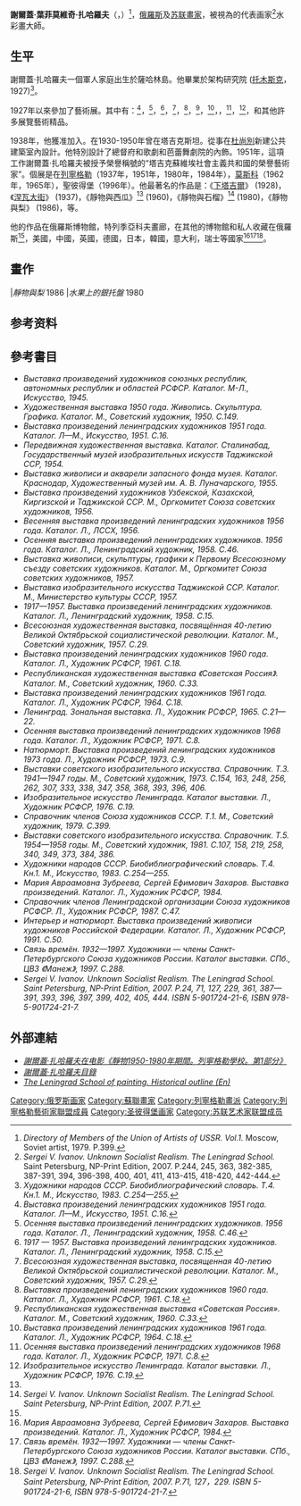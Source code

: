 {{Infobox Artist
| name          = 謝爾蓋·扎哈羅夫
| image         = Zakharov-Sergei-Efimovich-sz bw.jpg
| imagesize     = 200px
| caption       = 
| birthname     = 
| birthdate     = {{Birth date|1900|11|26|mf=y}}
| location      = {{flag|俄羅斯帝國}}[[薩哈林州_(俄羅斯帝國)|薩哈林州]][[亚历山德罗夫斯克_(萨哈林州)|亚历山德罗夫斯克]]
| deathdate     = {{death date and age|1993|01|24|1900|11|26|mf=y}}
| deathplace    = {{RUS}}[[列寧格勒州|列寧格勒州]][[聖彼得堡|聖彼得堡]]
| field         = [[绘画|绘画]]，[[設計|設計]]
| nationality   = [[俄羅斯|俄羅斯]]
| training      = [[托木斯克|托木斯克]]建築大學
| movement      = [[現實主義|現實主義]]，[[社会主义的现实主义|社會主義寫實主義]]
| works         = 
| patrons       = 
| awards        = 
}}

'''謝爾蓋·葉菲莫維奇·扎哈羅夫'''（{{lang-ru|Сергей Ефимович Захаров}}，{{bd|1900年|11月26日|1993年|01月24日}}）<ref>''Directory of Members of the Union of Artists of USSR. Vol.1.'' Moscow, Soviet artist, 1979. P.399.</ref>，[[俄羅斯|俄羅斯]]及[[苏联|苏联]][[畫家|畫家]]，被視為{{link-en|列宁格勒画派|Leningrad School of Painting}}的代表画家<ref>''Sergei V. Ivanov. Unknown Socialist Realism. The Leningrad School.'' Saint Petersburg, NP-Print Edition, 2007. P.244, 245, 363, 382-385, 387-391, 394, 396-398, 400, 401, 411, 413-415, 418-420, 442-444.</ref>水彩畫大師。

==生平==


謝爾蓋·扎哈羅夫一個軍人家庭出生於薩哈林島。他畢業於架构研究院 ([[托木斯克|托木斯克]]，1927)<ref name="#1">''Художники народов СССР. Биобиблиографический словарь. Т.4. Кн.1. М., Искусство, 1983. С.254—255.''</ref>。

1927年以來參加了藝術展。其中有：{{link-en|列宁格勒艺术展（1951）|Exhibition of Leningrad artists (1951)}}<ref>''Выставка произведений ленинградских художников 1951 года. Каталог. Л—М., Искусство, 1951. С.16.''</ref>，{{link-en|列宁格勒艺术家作品秋季展 (1956)|Autumn exhibition (Leningrad, 1956)}}<ref>''Осенняя выставка произведений ленинградских художников. 1956 года. Каталог. Л., Ленинградский художник, 1958. С.46.''</ref>，{{link-en|列寧格勒藝術家週年成就展（1957）|Anniversary Art Exhibition (Leningrad, 1957)}}<ref>''1917 — 1957. Выставка произведений ленинградских художников. Каталог. Л., Ленинградский художник, 1958. С.15.''</ref>，{{link-en|全蘇展1957年|All-Union art exhibition (Moscow, 1957)}}<ref>''Всесоюзная художественная выставка, посвященная 40-летию Великой Октябрьской социалистической революции. Каталог. М., Советский художник, 1957. С.29.''</ref>，{{link-en|列宁格勒艺术展（1960）|Exhibition of Leningrad artists (Russian Museum, 1960)}}<ref>''Выставка произведений ленинградских художников 1960 года. Каталог. Л., Художник РСФСР, 1961. С.18.''</ref>，{{link-en|共和黨展《蘇俄》（1960）|Soviet Russia (exhibition, 1960)}}<ref>''Республиканская художественная выставка «Советская Россия». Каталог. М., Советский художник, 1960. С.33.''</ref>，{{link-en|列宁格勒艺术展（1961）|Exhibition of Leningrad artists (1961)}}<ref name="#2">''Выставка произведений ленинградских художников 1961 года. Каталог. Л., Художник РСФСР, 1964. С.18.''</ref>，{{link-en|藝術展《列寧格勒》1964年|"Leningrad" zonal art exhibition (1964)}}，{{link-en|列宁格勒艺术家作品秋季展 (1968)|Autumn exhibition (Leningrad, 1968)}}<ref>''Осенняя выставка произведений ленинградских художников 1968 года. Каталог. Л., Художник РСФСР, 1971. С.8.''</ref>，{{link-en|本次展覽《藝術列寧格勒》（1976）|Fine Arts of Leningrad (Moscow, 1976)}}<ref>''Изобразительное искусство Ленинграда. Каталог выставки. Л., Художник РСФСР, 1976. C.19.''</ref>，和其他許多展覽藝術精品。

1938年，他獲准加入{{link-en|聖彼得堡藝術家聯盟|Saint Petersburg Union of Artists|俄羅斯聯邦藝術家聯盟列寧格勒分會}}。在1930-1950年曾在塔吉克斯坦。從事在[[杜尚別|杜尚別]]新建公共建築室內設計。他特別設計了總督府和歌劇和芭蕾舞劇院的內飾。1951年，這項工作謝爾蓋·扎哈羅夫被授予榮譽稱號的“塔吉克蘇維埃社會主義共和國的榮譽藝術家”。個展是在[[列寧格勒|列寧格勒]]（1937年，1951年，1980年，1984年），[[莫斯科|莫斯科]]（1962年，1965年），聖彼得堡（1996年）。他最著名的作品是：《[[下塔吉爾|下塔吉爾]]》 (1928)，《[[涅瓦大街|涅瓦大街]]》 (1937)，《靜物與西瓜》<ref name="#2"/> (1960)，《靜物與石榴》<ref>''Sergei V. Ivanov. Unknown Socialist Realism. The Leningrad School. Saint Petersburg, NP-Print Edition, 2007. P.71.''</ref> (1980)，《靜物與梨》 (1986)，等。

他的作品在俄羅斯博物館，特列季亞科夫畫廊，在其他的博物館和私人收藏在俄羅斯<ref name="#1"/>，美國，中國，英國，德國，日本，韓國，意大利，瑞士等國家<ref>''Мария Авраамовна Зубреева, Сергей Ефимович Захаров. Выставка произведений. Каталог. Л., Художник РСФСР, 1984.''</ref><ref>''Связь времён. 1932—1997. Художники — члены Санкт-Петербургского Союза художников России. Каталог выставки. СПб., ЦВЗ 《Манеж》, 1997. С.288.''</ref><ref>''Sergei V. Ivanov. Unknown Socialist Realism. The Leningrad School. Saint Petersburg, NP-Print Edition, 2007. P.71, 127，229. ISBN 5-901724-21-6, ISBN 978-5-901724-21-7.''</ref>。

==畫作==
<gallery widths=180 heights=200>
|''靜物與梨'' 1986
|''水果上的銀托盤'' 1980
</gallery>

==参考资料==
{{Reflist|2}}

==參考書目==
* ''Выставка произведений художников союзных республик, автономных республик и областей РСФСР. Каталог. М-Л., Искусство, 1945.''
* ''Художественная выставка 1950 года. Живопись. Скульптура. Графика. Каталог. М., Советский художник, 1950. С.149.''
* ''Выставка произведений ленинградских художников 1951 года. Каталог. Л—М., Искусство, 1951. С.16.''
* ''Передвижная художественная выставка. Каталог. Сталинабад, Государственный музей изобразительных искусств Таджикской ССР, 1954.''
* ''Выставка живописи и акварели запасного фонда музея. Каталог. Краснодар, Художественный музей им. А. В. Луначарского, 1955.''
* ''Выставка произведений художников Узбекской, Казахской, Киргизской и Таджикской ССР. М., Оргкомитет Союза советских художников, 1956.''
* ''Весенняя выставка произведений ленинградских художников 1956 года. Каталог. Л., ЛССХ, 1956.''
* ''Осенняя выставка произведений ленинградских художников. 1956 года. Каталог. Л., Ленинградский художник, 1958. С.46.''
* ''Выставка живописи, скульптуры, графики к Первому Всесоюзному съезду советских художников. Каталог. М., Оргкомитет Союза советских художников, 1957.''
* ''Выставка изобразительного искусства Таджикской ССР. Каталог. М., Министерство культуры СССР, 1957.''
* ''1917—1957. Выставка произведений ленинградских художников. Каталог. Л., Ленинградский художник, 1958. С.15.''
* ''Всесоюзная художественная выставка, посвящённая 40-летию Великой Октябрьской социалистической революции. Каталог. М., Советский художник, 1957. С.29.''
* ''Выставка произведений ленинградских художников 1960 года. Каталог. Л., Художник РСФСР, 1961. С.18.''
* ''Республиканская художественная выставка 《Советская Россия》. Каталог. М., Советский художник, 1960. С.33.''
* ''Выставка произведений ленинградских художников 1961 года. Каталог. Л., Художник РСФСР, 1964. С.18.''
* ''Ленинград. Зональная выставка. Л., Художник РСФСР, 1965. С.21—22.''
* ''Осенняя выставка произведений ленинградских художников 1968 года. Каталог. Л., Художник РСФСР, 1971. С.8.''
* ''Натюрморт. Выставка произведений ленинградских художников 1973 года. Л., Художник РСФСР, 1973. С.9.''
* ''Выставки советского изобразительного искусства. Справочник. Т.3. 1941—1947 годы. М., Советский художник, 1973. С.154, 163, 248, 256, 262, 307, 333, 338, 347, 358, 368, 393, 396, 406.''
* ''Изобразительное искусство Ленинграда. Каталог выставки. Л., Художник РСФСР, 1976. С.19.''
* ''Справочник членов Союза художников СССР. Т.1. М., Советский художник, 1979. С.399.''
* ''Выставки советского изобразительного искусства. Справочник. Т.5. 1954—1958 годы. М., Советский художник, 1981. С.107, 158, 219, 258, 340, 349, 373, 384, 386.''
* ''Художники народов СССР. Биобиблиографический словарь. Т.4. Кн.1. М., Искусство, 1983. С.254—255.''
* ''Мария Авраамовна Зубреева, Сергей Ефимович Захаров. Выставка произведений. Каталог. Л., Художник РСФСР, 1984.''
* ''Справочник членов Ленинградской организации Союза художников РСФСР. Л., Художник РСФСР, 1987. С.47.''
* ''Интерьер и натюрморт. Выставка произведений живописи художников Российской Федерации. Каталог. Л., Художник РСФСР, 1991. С.50.''
* ''Связь времён. 1932—1997. Художники — члены Санкт-Петербургского Союза художников России. Каталог выставки. СПб., ЦВЗ 《Манеж》, 1997. С.288.''
* ''Sergei V. Ivanov. Unknown Socialist Realism. The Leningrad School. Saint Petersburg, NP-Print Edition, 2007. P.24, 71, 127, 229, 361, 387—391, 393, 396, 397, 399, 402, 405, 444. ISBN 5-901724-21-6, ISBN 978-5-901724-21-7.''


==外部連結==
{{Commons|Sergei Yefimovich Zakharov}}
* [http://www.youtube.com/watch?v=ZSYEmbGCE1c ''謝爾蓋·扎哈羅夫在电影《靜物1950-1980年期間。列寧格勒學校。第1部分》'']
* [http://www.leningradartist.com/search_r/z.htm#15 ''謝爾蓋·扎哈羅夫目錄'']{{Wayback|url=http://www.leningradartist.com/search_r/z.htm#15 |date=20141108140604 }}
* [http://www.leningradartist.com/outline.htm ''The Leningrad School of painting. Historical outline (En)'']{{Wayback|url=http://www.leningradartist.com/outline.htm |date=20150212083902 }}

{{Expand English|Sergei Yefimovich Zakharov}}

{{列寧格勒藝術家聯盟成員}}

{{DEFAULTSORT:Захаров, Сергей Ефимович}}
[[Category:俄罗斯画家|Category:俄罗斯画家]]
[[Category:蘇聯畫家|Category:蘇聯畫家]]
[[Category:列寧格勒畫派|Category:列寧格勒畫派]]
[[Category:列寧格勒藝術家聯盟成員|Category:列寧格勒藝術家聯盟成員]]
[[Category:圣彼得堡画家|Category:圣彼得堡画家]]
[[Category:苏联艺术家联盟成员|Category:苏联艺术家联盟成员]]